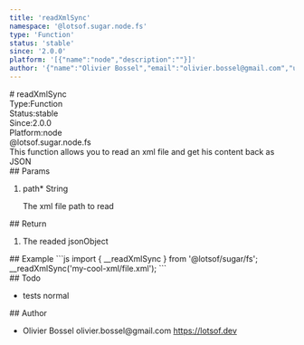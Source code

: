 ```yaml
---
title: 'readXmlSync'
namespace: '@lotsof.sugar.node.fs'
type: 'Function'
status: 'stable'
since: '2.0.0'
platform: '[{"name":"node","description":""}]'
author: '{"name":"Olivier Bossel","email":"olivier.bossel@gmail.com","url":"https://lotsof.dev"}'
---
```

<div class="docmap-mdx">
# readXmlSync
<div class="_metas">
<div class="_type"><span class="_type-label">Type:</span><span class="_type-value">Function</span></div>
<div class="_status"><span class="_status-label">Status:</span><span class="_status-value -stable">stable</span></div>
<div class="_since"><span class="_since-label">Since:</span><span class="_since-value">2.0.0</span></div>
<div class="_platform"><span class="_platform-label">Platform:</span><span class="_platform-value -node">node</span></div>
</div>
<div class="_namespace">@lotsof.sugar.node.fs</div>
<div class="_description">
This function allows you to read an xml file and get his content back as JSON
</div>
<div class="_params">
## Params
<ol class="_list">
<li class="_item">
<span class="_name">path<span class="_required">*</span></span><span class="_default"></span> <span class="_type">String</span>
<p class="_description">The xml file path to read</p>
</li>
</ol>
</div>
<div class="_return">
## Return
<ol class="_list">
<li class="_item">
<span class="_description">The readed json</span><span class="_default"></span><span class="_type">Object</span>
</li>
</ol>
</div>
<div class="_examples">
## Example
```js
import { __readXmlSync } from '@lotsof/sugar/fs';
__readXmlSync('my-cool-xml/file.xml');
```
</div>
<div class="_todo">
## Todo
<ul class="_list">
<li class="_item">
<span class="_description">tests</span>
<span class="_priority -normal">normal</span>
</li>
</ul>
</div>
<div class="_author">
## Author
<ul class="_list">
<li class="_item">
<span class="_name">Olivier Bossel</span>
<span class="_email">olivier.bossel@gmail.com</span>
<a href="https://lotsof.dev" target="_blank" class="_url">https://lotsof.dev</a>
</li>
</ul>
</div>
</div>